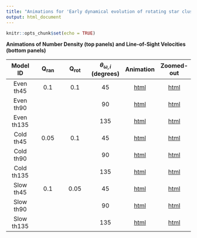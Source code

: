 ```yaml
---
title: "Animations for 'Early dynamical evolution of rotating star clusters in a tidal field' by M. Tiongco, E. Vesperini, and A. L. Varri"
output: html_document
---
```


```r
knitr::opts_chunk$set(echo = TRUE)
```

**Animations of Number Density (top panels) and Line-of-Sight Velocities (bottom panels)**

| Model ID | Q~ran~ | Q~rot~ | $\theta_{\omega,i}$ (degrees)| Animation               | Zoomed-out              |
| :-:      | :-:    | :-:    | :-:                          | :-:                     | :-:                     |
|Even th45 | 0.1    | 0.1    |45                            | [html](e45/index.html)  | [html](e45z/index.html) |
|Even th90 |        |        |90                            | [html](e90/index.html)  | [html](e90z/index.html)  |
|Even th135|        |        |135                           | [html](e135/index.html) | [html](e135z/index.html) |
|Cold th45 | 0.05   | 0.1    |45                            | [html](c45/index.html)  | [html](c45z/index.html)  |
|Cold th90 |        |        |90                            | [html](c90/index.html)  | [html](c90z/index.html)  |
|Cold th135|        |        |135                           | [html](c135/index.html) | [html](c135z/index.html) |
|Slow th45 | 0.1    | 0.05   |45                            | [html](s45/index.html)  | [html](s45z/index.html)  |
|Slow th90 |        |        |90                            | [html](s90/index.html)  | [html](s90z/index.html)  |
|Slow th135|        |        |135                           | [html](s135/index.html) | [html](s135z/index.html) |


